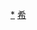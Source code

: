 {{Navbox
|name  = 希腊原始神
|title = [[希腊神话]][[希腊原始神|原始神]]
|state = uncollapsed
|titlestyle = background: #e6e6fa;
|groupstyle = background: #f0ffff;
|liststyle  = padding: 0.25em 0; line-height: 1.2em;
|bodyclass = hlist

|list1 =
* [[卡俄斯]]
* [[阿南刻]]
* [[柯羅諾斯]]
* [[厄洛斯]]／[[法涅斯|法那斯]]
* [[盖亚]]
* [[乌拉诺斯]]
* [[蓬托斯]]／[[塔拉萨 (希腊神话)|塔拉薩]]
* [[塔耳塔罗斯]]
* [[埃忒耳]]
* [[赫墨拉]]
* [[厄瑞玻斯]]
* [[倪克斯]]
* [[俄菲翁]]
* [[艾柯吕斯]]
* [[摩伊赖|命運三女神“摩伊賴”]]
** [[克洛托]]
** [[拉刻西斯]]
** [[阿特罗波斯]]

}}<noinclude>

[[Category:希腊原始神|*]]
[[Category:希腊神话模板|希]]
</noinclude>